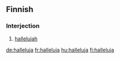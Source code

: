 ==Finnish==

===Interjection===
{{fi-int}}

#[[hallelujah]]

[[de:halleluja]]
[[fr:halleluja]]
[[hu:halleluja]]
[[fi:halleluja]]